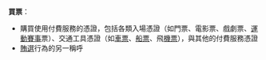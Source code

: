 '''買票'''：
*購買使用付費服務的憑證，包括各類入場憑證（如門票、電影票、戲劇票、[[運動賽事|運動賽事]]票）、交通工具憑證（如[[車票|車票]]、[[船票|船票]]、飛[[機票|機票]]），與其他的付費服務憑證
*[[賄選|賄選]]行為的另一稱呼

{{disambig|CAT=二字消歧义}}